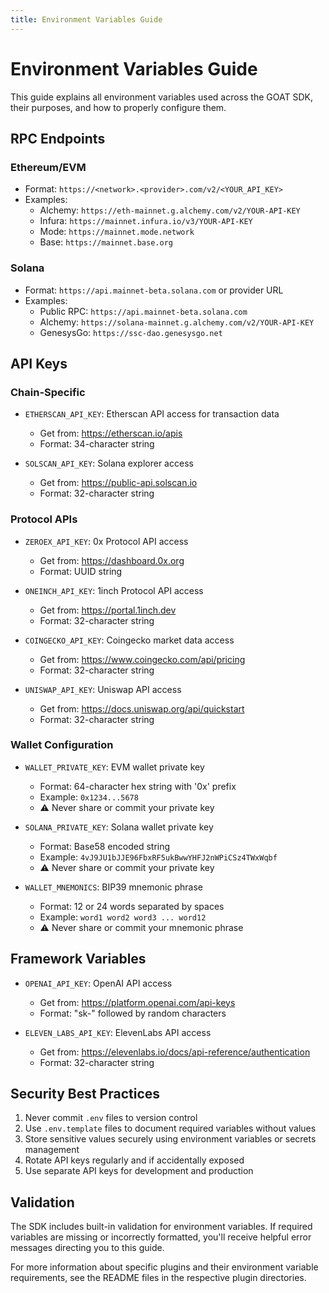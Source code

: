 ```yaml
---
title: Environment Variables Guide
---
```


# Environment Variables Guide

This guide explains all environment variables used across the GOAT SDK, their purposes, and how to properly configure them.

## RPC Endpoints

### Ethereum/EVM
- Format: `https://<network>.<provider>.com/v2/<YOUR_API_KEY>`
- Examples:
  - Alchemy: `https://eth-mainnet.g.alchemy.com/v2/YOUR-API-KEY`
  - Infura: `https://mainnet.infura.io/v3/YOUR-API-KEY`
  - Mode: `https://mainnet.mode.network`
  - Base: `https://mainnet.base.org`

### Solana
- Format: `https://api.mainnet-beta.solana.com` or provider URL
- Examples:
  - Public RPC: `https://api.mainnet-beta.solana.com`
  - Alchemy: `https://solana-mainnet.g.alchemy.com/v2/YOUR-API-KEY`
  - GenesysGo: `https://ssc-dao.genesysgo.net`

## API Keys

### Chain-Specific
- `ETHERSCAN_API_KEY`: Etherscan API access for transaction data
  - Get from: https://etherscan.io/apis
  - Format: 34-character string

- `SOLSCAN_API_KEY`: Solana explorer access
  - Get from: https://public-api.solscan.io
  - Format: 32-character string

### Protocol APIs
- `ZEROEX_API_KEY`: 0x Protocol API access
  - Get from: https://dashboard.0x.org
  - Format: UUID string

- `ONEINCH_API_KEY`: 1inch Protocol API access
  - Get from: https://portal.1inch.dev
  - Format: 32-character string

- `COINGECKO_API_KEY`: Coingecko market data access
  - Get from: https://www.coingecko.com/api/pricing
  - Format: 32-character string

- `UNISWAP_API_KEY`: Uniswap API access
  - Get from: https://docs.uniswap.org/api/quickstart
  - Format: 32-character string

### Wallet Configuration
- `WALLET_PRIVATE_KEY`: EVM wallet private key
  - Format: 64-character hex string with '0x' prefix
  - Example: `0x1234...5678`
  - ⚠️ Never share or commit your private key

- `SOLANA_PRIVATE_KEY`: Solana wallet private key
  - Format: Base58 encoded string
  - Example: `4vJ9JU1bJJE96FbxRF5ukBwwYHFJ2nWPiCSz4TWxWqbf`
  - ⚠️ Never share or commit your private key

- `WALLET_MNEMONICS`: BIP39 mnemonic phrase
  - Format: 12 or 24 words separated by spaces
  - Example: `word1 word2 word3 ... word12`
  - ⚠️ Never share or commit your mnemonic phrase

## Framework Variables
- `OPENAI_API_KEY`: OpenAI API access
  - Get from: https://platform.openai.com/api-keys
  - Format: "sk-" followed by random characters

- `ELEVEN_LABS_API_KEY`: ElevenLabs API access
  - Get from: https://elevenlabs.io/docs/api-reference/authentication
  - Format: 32-character string

## Security Best Practices
1. Never commit `.env` files to version control
2. Use `.env.template` files to document required variables without values
3. Store sensitive values securely using environment variables or secrets management
4. Rotate API keys regularly and if accidentally exposed
5. Use separate API keys for development and production

## Validation
The SDK includes built-in validation for environment variables. If required variables are missing or incorrectly formatted, you'll receive helpful error messages directing you to this guide.

For more information about specific plugins and their environment variable requirements, see the README files in the respective plugin directories.
